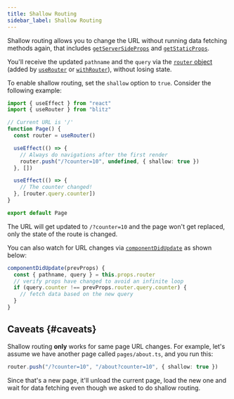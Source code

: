 ```yaml
---
title: Shallow Routing
sidebar_label: Shallow Routing
---
```


Shallow routing allows you to change the URL without running data fetching
methods again, that includes [`getServerSideProps`](get-server-side-props)
and [`getStaticProps`](get-static-props).

You'll receive the updated `pathname` and the `query` via the
[`router` object](router#router-object) (added by
[`useRouter`](router#use-router) or [`withRouter`](router#use-router)),
without losing state.

To enable shallow routing, set the `shallow` option to `true`. Consider
the following example:

```ts
import { useEffect } from "react"
import { useRouter } from "blitz"

// Current URL is '/'
function Page() {
  const router = useRouter()

  useEffect(() => {
    // Always do navigations after the first render
    router.push("/?counter=10", undefined, { shallow: true })
  }, [])

  useEffect(() => {
    // The counter changed!
  }, [router.query.counter])
}

export default Page
```

The URL will get updated to `/?counter=10` and the page won't get
replaced, only the state of the route is changed.

You can also watch for URL changes via
[`componentDidUpdate`](https://reactjs.org/docs/react-component.html#componentdidupdate)
as shown below:

```ts
componentDidUpdate(prevProps) {
  const { pathname, query } = this.props.router
  // verify props have changed to avoid an infinite loop
  if (query.counter !== prevProps.router.query.counter) {
    // fetch data based on the new query
  }
}
```

## Caveats {#caveats}

Shallow routing **only** works for same page URL changes. For example,
let's assume we have another page called `pages/about.ts`, and you run
this:

```ts
router.push("/?counter=10", "/about?counter=10", { shallow: true })
```

Since that's a new page, it'll unload the current page, load the new one
and wait for data fetching even though we asked to do shallow routing.
